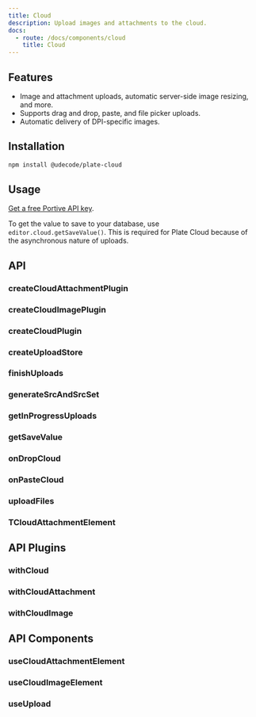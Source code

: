 ```yaml
---
title: Cloud
description: Upload images and attachments to the cloud.
docs:
  - route: /docs/components/cloud
    title: Cloud
---
```


<ComponentPreview name="cloud-demo" padding="md" />

<PackageInfo>

## Features

- Image and attachment uploads, automatic server-side image resizing, and more.
- Supports drag and drop, paste, and file picker uploads.
- Automatic delivery of DPI-specific images.

</PackageInfo>

## Installation

```bash
npm install @udecode/plate-cloud
```

## Usage

[Get a free Portive API key](https://www.portive.com/).

To get the value to save to your database, use `editor.cloud.getSaveValue()`. This is required for Plate Cloud because of the asynchronous nature of uploads.

## API

### createCloudAttachmentPlugin

### createCloudImagePlugin

### createCloudPlugin

### createUploadStore

### finishUploads

### generateSrcAndSrcSet

### getInProgressUploads

### getSaveValue

### onDropCloud

### onPasteCloud

### uploadFiles

### TCloudAttachmentElement

## API Plugins

### withCloud

### withCloudAttachment

### withCloudImage

## API Components

### useCloudAttachmentElement

### useCloudImageElement

### useUpload

